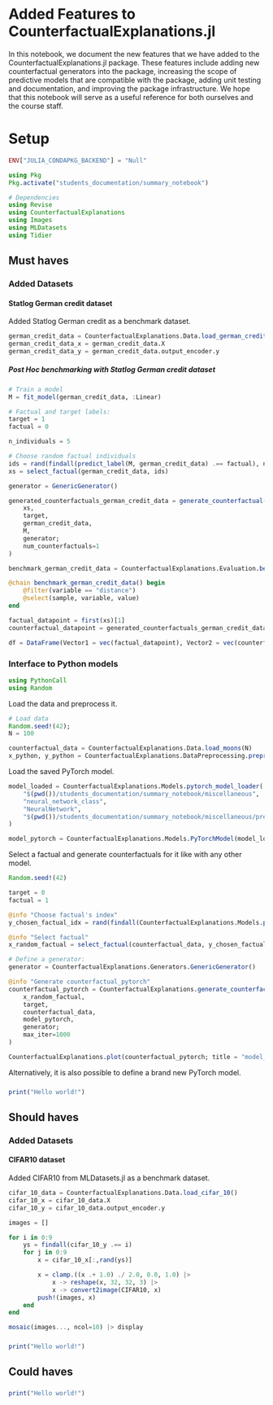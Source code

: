 # Added Features to CounterfactualExplanations.jl

In this notebook, we document the new features that we have added to the CounterfactualExplanations.jl package. These features include adding new counterfactual generators into the package, increasing the scope of predictive models that are compatible with the package, adding unit testing and documentation, and improving the package infrastructure. We hope that this notebook will serve as a useful reference for both ourselves and the course staff.

# Setup

```julia
ENV["JULIA_CONDAPKG_BACKEND"] = "Null"

using Pkg
Pkg.activate("students_documentation/summary_notebook")

# Dependencies
using Revise
using CounterfactualExplanations
using Images
using MLDatasets
using Tidier
```

## Must haves

### Added Datasets

#### Statlog German credit dataset

Added Statlog German credit as a benchmark dataset.

```julia
german_credit_data = CounterfactualExplanations.Data.load_german_credit()
german_credit_data_x = german_credit_data.X
german_credit_data_y = german_credit_data.output_encoder.y
```

##### Post Hoc benchmarking with Statlog German credit dataset

```julia
# Train a model
M = fit_model(german_credit_data, :Linear)

# Factual and target labels:
target = 1
factual = 0
```

```julia
n_individuals = 5

# Choose random factual individuals
ids = rand(findall(predict_label(M, german_credit_data) .== factual), n_individuals)
xs = select_factual(german_credit_data, ids)

generator = GenericGenerator()

generated_counterfactuals_german_credit_data = generate_counterfactual(
    xs,
    target,
    german_credit_data,
    M, 
    generator; 
    num_counterfactuals=1
)
```

```julia
benchmark_german_credit_data = CounterfactualExplanations.Evaluation.benchmark(generated_counterfactuals_german_credit_data)

@chain benchmark_german_credit_data() begin
    @filter(variable == "distance")
    @select(sample, variable, value)
end
```

```julia
factual_datapoint = first(xs)[1]
counterfactual_datapoint = generated_counterfactuals_german_credit_data[1].s′

df = DataFrame(Vector1 = vec(factual_datapoint), Vector2 = vec(counterfactual_datapoint))
```

### Interface to Python models

```julia
using PythonCall
using Random
```

Load the data and preprocess it.
```julia
# Load data
Random.seed!(42);
N = 100

counterfactual_data = CounterfactualExplanations.Data.load_moons(N)
x_python, y_python = CounterfactualExplanations.DataPreprocessing.preprocess_python_data(counterfactual_data)
```

Load the saved PyTorch model.
```julia
model_loaded = CounterfactualExplanations.Models.pytorch_model_loader(
    "$(pwd())/students_documentation/summary_notebook/miscellaneous",
    "neural_network_class",
    "NeuralNetwork",
    "$(pwd())/students_documentation/summary_notebook/miscellaneous/pretrained_model.pt"
)

model_pytorch = CounterfactualExplanations.Models.PyTorchModel(model_loaded, :classification_multi)
```

Select a factual and generate counterfactuals for it like with any other model.
```julia
Random.seed!(42)

target = 0
factual = 1

@info "Choose factual's index"
y_chosen_factual_idx = rand(findall(CounterfactualExplanations.Models.predict_label(model_pytorch, counterfactual_data) .== factual))

@info "Select factual"
x_random_factual = select_factual(counterfactual_data, y_chosen_factual_idx)
```

```julia
# Define a generator:
generator = CounterfactualExplanations.Generators.GenericGenerator()

@info "Generate counterfactual_pytorch"
counterfactual_pytorch = CounterfactualExplanations.generate_counterfactual(
    x_random_factual, 
    target, 
    counterfactual_data, 
    model_pytorch, 
    generator;
    max_iter=1000
)

CounterfactualExplanations.plot(counterfactual_pytorch; title = "model_pytorch path")
```

Alternatively, it is also possible to define a brand new PyTorch model.

### <feature_name>

<feature_description>

```julia
print("Hello world!")
```

## Should haves

### Added Datasets

#### CIFAR10 dataset

Added CIFAR10 from MLDatasets.jl as a benchmark dataset.

```julia
cifar_10_data = CounterfactualExplanations.Data.load_cifar_10()
cifar_10_x = cifar_10_data.X
cifar_10_y = cifar_10_data.output_encoder.y
```

```julia
images = []

for i in 0:9
    ys = findall(cifar_10_y .== i)
    for j in 0:9
        x = cifar_10_x[:,rand(ys)]

        x = clamp.((x .+ 1.0) ./ 2.0, 0.0, 1.0) |>
            x -> reshape(x, 32, 32, 3) |>
            x -> convert2image(CIFAR10, x)
        push!(images, x)
    end
end

mosaic(images..., ncol=10) |> display
```

### <feature_name>

<feature_description>

```julia
print("Hello world!")
```

## Could haves

### <feature_name>

<feature_description>

```julia
print("Hello world!")
```
